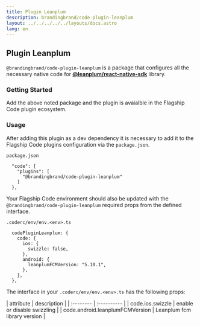 ```yaml
---
title: Plugin Leanplum
description: brandingbrand/code-plugin-leanplum
layout: ../../../../../layouts/docs.astro
lang: en
---
```



## Plugin Leanplum

`@brandingbrand/code-plugin-leanplum` is a package that configures all the necessary native code for [**@leanplum/react-native-sdk**](https://github.com/Leanplum/Leanplum-ReactNative-SDK/tree/1.2.1) library.

### Getting Started

<div class="flex w-full my-6">
  <CodeCopy args="yarn add -D @brandingbrand/code-plugin-leanplum && yarn add @leanplum/react-native-sdk@1.2.1" />
</div>

Add the above noted package and the plugin is avaialble in the Flagship Code plugin ecosystem.

### Usage

After adding this plugin as a dev dependency it is necessary to add it to the Flagship Code plugins configuration via the `package.json`.

`package.json`

```
  "code": {
    "plugins": [
      "@brandingbrand/code-plugin-leanplum"
    ]
  },
```

Your Flagship Code environment should also be updated with the `@brandingbrand/code-plugin-leanplum` required props from the defined interface.

`.coderc/env/env.<env>.ts`

```
  codePluginLeanplum: {
    code: {
      ios: {
        swizzle: false,
      },
      android: {
        leanplumFCMVersion: "5.10.1",
      },
    },
  },
```

The interface in your `.coderc/env/env.<env>.ts` has the following props:

<div class="my-4 overflow-scroll">
| attribute                            | description                                     |
| :--------                            | :----------                                     |
| code.ios.swizzle                   | enable or disable swizzling                     |
| code.android.leanplumFCMVersion    | Leanplum fcm library version                    |
</div>

